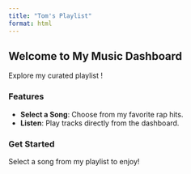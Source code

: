 ```yaml
---
title: "Tom's Playlist"
format: html
---
```


## Welcome to My Music Dashboard

Explore my curated playlist !

### Features
- **Select a Song**: Choose from my favorite rap hits.
- **Listen**: Play tracks directly from the dashboard.

### Get Started
Select a song from my playlist to enjoy!
